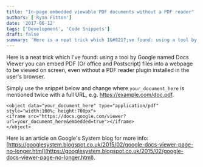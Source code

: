 ```yaml
---
title: "In-page embedded viewable PDF documents without a PDF reader"
authors: ['Ryan Fitton'] 
date: '2017-06-12'
tags: ['Development', 'Code Snippets']
draft: false
summary: 'Here is a neat trick which I&#8217;ve found: using a tool by Google named Docs Viewer you can embed PDF (Or office and Postscript) files into a webpage to be viewed on screen, even without a PDF reader plugin installed in the user&#8217;s browser. Simply use the snippet below and change where your_document_here is mentioned twice ...'
---
```


Here is a neat trick which I've found: using a tool by Google named Docs Viewer you can embed PDF (Or office and Postscript) files into a webpage to be viewed on screen, even without a PDF reader plugin installed in the user's browser.

Simply use the snippet below and change where `your_document_here` is mentioned twice with a full URL, e.g. https://example.com/doc.pdf.

``` language-html
<object data="your_document_here" type="application/pdf" style="width:100%; height:700px">
<iframe src="https://docs.google.com/viewer?url=your_document_here&embedded=true"></iframe>
</object>
```

Here is an article on Google's System blog for more info: [https://googlesystem.blogspot.co.uk/2015/02/google-docs-viewer-page-no-longer.html](https://googlesystem.blogspot.co.uk/2015/02/google-docs-viewer-page-no-longer.html).
